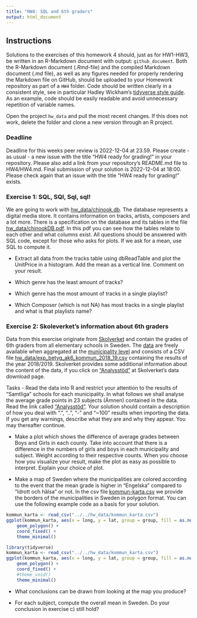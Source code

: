 ```yaml
---
title: "HW4: SQL and 6th graders"
output: html_document
---
```



## Instructions
Solutions to the exercises of this homework 4 should, just as for HW1-HW3, be written in an R-Markdown document with output: `github_document`. Both the R-Markdown document (*.Rmd*-file) and the compiled Markdown document (*.md* file), as well as any figures needed for properly rendering the Markdown file on GitHub, should be uploaded to your Homework repository as part of a `HW4` folder. Code should be written clearly in a consistent style, see in particular Hadley Wickham’s [tidyverse style guide](https://style.tidyverse.org/). As an example, code should be easily readable and avoid unnecessary repetition of variable names.

Open the project `hw_data` and pull the most recent changes. If this does not work, delete the folder and clone a new version through an R project.

### Deadline
Deadline for this weeks peer review is 2022-12-04 at 23.59. Please create - as usual - a new issue with the title “HW4 ready for grading!” in your repository. Please also add a link from your repository’s README.md file to HW4/HW4.md. Final submission of your solution is 2022-12-04 at 18:00. Please check again that an issue with the title “HW4 ready for grading!” exists.


### Exercise 1: SQL, SQl, Sql, sql!

We are going to work with [hw_data/chinook.db](https://github.com/MT4007-HT22/hw_data/blob/master/chinook.db). The database represents a digital media store. It contains information on tracks, artists, composers and a lot more. There is a specification on the database and its tables in the file [hw_data/chinookDB.pdf](https://github.com/MT4007-HT22/hw_data/blob/master/chinookDB.pdf). In this pdf you can see how the tables relate to each other and what columns exist. All questions should be answered with SQL code, except for those who asks for plots. If we ask for a mean, use SQL to compute it.

- Extract all data from the tracks table using dbReadTable and plot the UnitPrice in a histogram. Add the mean as a vertical line. Comment on your result.

- Which genre has the least amount of tracks?

- Which genre has the most amount of tracks in a single playlist?

- Which Composer (which is not NA) has most tracks in a single playlist and what is that playlists name?


### Exercise 2: Skoleverket’s information about 6th graders

Data from this exercise originate from [Skolverket](https://www.skolverket.se/) and contain the grades of 6th graders from all elementary schools in Sweden. The [data](https://www.skolverket.se/skolutveckling/statistik/sok-statistik-om-forskola-skola-och-vuxenutbildning?sok=SokD&niva=K&omr=ak6&exp=72&lasar=2019&uttag=null) are freely available when aggregated at the [municipality level](https://en.wikipedia.org/wiki/Municipalities_of_Sweden) and consists of a CSV file [hw_data/exp_betyg_ak6_kommun_2018_19.csv](https://github.com/MT4007-HT22/hw_data/blob/master/exp_betyg_ak6_kommun_2018_19.csv) containing the results of the year 2018/2019. Skolverket provides some additional information about the content of the data, if you click on [“Analysstöd”](https://siris.skolverket.se/siris/ris.visa_analysstod?psRapport=gr6_betyg_amne&psAr=2019&psVerkformkod=11) at Skolverket’s data download page.

Tasks
- Read the data into R and restrict your attention to the results of “Samtliga” schools for each municipality. In what follows we shall analyse the average grade points in 23 subjects (Ämnen) contained in the data. Read the link called [“Analysstöd”](https://siris.skolverket.se/siris/ris.visa_analysstod?psRapport=gr6_betyg_amne&psAr=2019&psVerkformkod=11). Your solution should contain a description of how you deal with “.”, “..”, “-” and “~100” results when importing the data. If you get any warnings, describe what they are and why they appear. You may thereafter continue.

- Make a plot which shows the difference of average grades between Boys and Girls in each county. Take into account that there is a difference in the numbers of girls and boys in each municipality and subject. Weight according to their respective counts. When you choose how you visualize your result, make the plot as easy as possible to interpret. Explain your choice of plot.

- Make a map of Sweden where the municipalities are colored according to the event that the mean grade is higher in “Engelska” compared to “Idrott och hälsa” or not. In the csv file [kommun-karta.csv](https://github.com/MT4007-HT22/hw_data/blob/master/kommun_karta.csv) we provide the borders of the municipalities in Sweden in polygon format. You can use the following example code as a basis for your solution.

```r
kommun_karta <- read_csv("../../hw_data/kommun_karta.csv")
ggplot(kommun_karta, aes(x = long, y = lat, group = group, fill = as.numeric(id))) +
    geom_polygon() +
    coord_fixed() +
    theme_minimal()
```


```r
library(tidyverse)
kommun_karta <- read_csv("../../hw_data/kommun_karta.csv")
ggplot(kommun_karta, aes(x = long, y = lat, group = group, fill = as.numeric(id))) +
    geom_polygon() +
    coord_fixed() +
    #theme_void()
    theme_minimal()
```


- What conclusions can be drawn from looking at the map you produce?

- For each subject, compute the overall mean in Sweden. Do your conclusion in exercise c) still hold?

